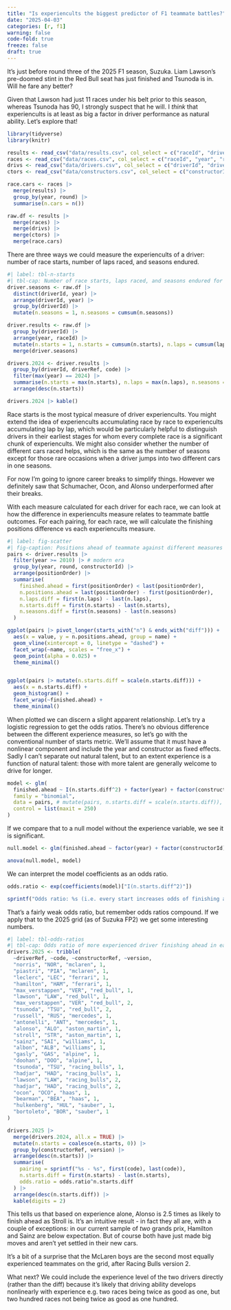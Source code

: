 ```yaml
---
title: "Is experiencults the biggest predictor of F1 teammate battles?"
date: "2025-04-03"
categories: [r, f1]
warning: false
code-fold: true
freeze: false
draft: true
---
```


It's just before round three of the 2025 F1 season, Suzuka. Liam Lawson's pre-doomed stint in the Red Bull seat has just finished and Tsunoda is in. Will he fare any better?

Given that Lawson had just 11 races under his belt prior to this season, whereas Tsunoda has 90, I strongly suspect that he will. I _think_ that experiencults is at least as big a factor in driver performance as natural ability. Let's explore that!

```r
library(tidyverse)
library(knitr)

results <- read_csv("data/results.csv", col_select = c("raceId", "driverId", "constructorId", "positionOrder", "laps", "milliseconds"), col_types = "iiidii", na = "\\N", show_col_types = FALSE)
races <- read_csv("data/races.csv", col_select = c("raceId", "year", "round"), col_types = "iii", show_col_types = FALSE)
drivs <- read_csv("data/drivers.csv", col_select = c("driverId", "driverRef", "code"), na = "\\N", show_col_types = FALSE)
ctors <- read_csv("data/constructors.csv", col_select = c("constructorId", "constructorRef"), show_col_types = FALSE)

race.cars <- races |>
  merge(results) |>
  group_by(year, round) |>
  summarise(n.cars = n())

raw.df <- results |>
  merge(races) |>
  merge(drivs) |>
  merge(ctors) |>
  merge(race.cars)
```

There are three ways we could measure the experiencults of a driver: number of race starts, number of laps raced, and seasons endured.

```r
#| label: tbl-n-starts
#| tbl-cap: Number of race starts, laps raced, and seasons endured for drivers who raced in 2024.
driver.seasons <- raw.df |>
  distinct(driverId, year) |>
  arrange(driverId, year) |>
  group_by(driverId) |>
  mutate(n.seasons = 1, n.seasons = cumsum(n.seasons))

driver.results <- raw.df |>
  group_by(driverId) |>
  arrange(year, raceId) |>
  mutate(n.starts = 1, n.starts = cumsum(n.starts), n.laps = cumsum(laps)) |>
  merge(driver.seasons)

drivers.2024 <- driver.results |>
  group_by(driverId, driverRef, code) |>
  filter(max(year) == 2024) |>
  summarise(n.starts = max(n.starts), n.laps = max(n.laps), n.seasons = max(n.seasons)) |>
  arrange(desc(n.starts))

drivers.2024 |> kable()
```

Race starts is the most typical measure of driver experiencults. You might extend the idea of experiencults accumulating race by race to experiencults accumulating lap by lap, which would be particularly helpful to distinguish drivers in their earliest stages for whom every complete race is a significant chunk of experiencults. We might also consider whether the number of different cars raced helps, which is the same as the number of seasons except for those rare occasions when a driver jumps into two different cars in one seasons.

For now I'm going to ignore career breaks to simplify things. However we definitely saw that Schumacher, Ocon, and Alonso underperformed after their breaks.

With each measure calculated for each driver for each race, we can look at how the difference in experiencults measure relates to teammate battle outcomes. For each pairing, for each race, we will calculate the finishing positions difference vs each experiencults measure.


```r
#| label: fig-scatter
#| fig-caption: Positions ahead of teammate against different measures of experiencults.
pairs <- driver.results |>
  filter(year >= 2010) |> # modern era
  group_by(year, round, constructorId) |>
  arrange(positionOrder) |>
  summarise(
    finished.ahead = first(positionOrder) < last(positionOrder),
    n.positions.ahead = last(positionOrder) - first(positionOrder),
    n.laps.diff = first(n.laps) - last(n.laps),
    n.starts.diff = first(n.starts) - last(n.starts),
    n.seasons.diff = first(n.seasons) - last(n.seasons)
  )

ggplot(pairs |> pivot_longer(starts_with("n") & ends_with("diff"))) +
  aes(x = value, y = n.positions.ahead, group = name) +
  geom_vline(xintercept = 0, linetype = "dashed") +
  facet_wrap(~name, scales = "free_x") +
  geom_point(alpha = 0.025) +
  theme_minimal()


ggplot(pairs |> mutate(n.starts.diff = scale(n.starts.diff))) +
  aes(x = n.starts.diff) +
  geom_histogram() +
  facet_wrap(~finished.ahead) +
  theme_minimal()
```

When plotted we can discern a slight apparent relationship. Let's try a logistic regression to get the odds ratios. There's no obvious difference between the different experience measures, so let's go with the conventional number of starts metric. We'll assume that it must have a nonlinear component and include the year and constructor as fixed effects. Sadly I can't separate out natural talent, but to an extent experience is a function of natural talent: those with more talent are generally welcome to drive for longer.

```r
model <- glm(
  finished.ahead ~ I(n.starts.diff^2) + factor(year) + factor(constructorId),
  family = "binomial",
  data = pairs, # mutate(pairs, n.starts.diff = scale(n.starts.diff)),
  control = list(maxit = 250)
)
```

If we compare that to a null model without the experience variable, we see it is significant.

```r
null.model <- glm(finished.ahead ~ factor(year) + factor(constructorId), family = "binomial", data = pairs)

anova(null.model, model)
```

We can interpret the model coefficients as an odds ratio.

```r
odds.ratio <- exp(coefficients(model)["I(n.starts.diff^2)"])

sprintf("Odds ratio: %s (i.e. every start increases odds of finishing ahead by %s%%)", round(odds.ratio, 3), round(100 * (odds.ratio - 1), 2))
```

That's a fairly weak odds ratio, but remember odds ratios compound. If we apply that to the 2025 grid (as of Suzuka FP2) we get some interesting numbers.

```r
#| label: tbl-odds-ratios
#| tbl-cap: Odds ratio of more experienced driver finishing ahead in each 2025 team version.
drivers.2025 <- tribble(
  ~driverRef, ~code, ~constructorRef, ~version,
  "norris", "NOR", "mclaren", 1,
  "piastri", "PIA", "mclaren", 1,
  "leclerc", "LEC", "ferrari", 1,
  "hamilton", "HAM", "ferrari", 1,
  "max_verstappen", "VER", "red_bull", 1,
  "lawson", "LAW", "red_bull", 1,
  "max_verstappen", "VER", "red_bull", 2,
  "tsunoda", "TSU", "red_bull", 2,
  "russell", "RUS", "mercedes", 1,
  "antonelli", "ANT", "mercedes", 1,
  "alonso", "ALO", "aston_martin", 1,
  "stroll", "STR", "aston_martin", 1,
  "sainz", "SAI", "williams", 1,
  "albon", "ALB", "williams", 1,
  "gasly", "GAS", "alpine", 1,
  "doohan", "DOO", "alpine", 1,
  "tsunoda", "TSU", "racing_bulls", 1,
  "hadjar", "HAD", "racing_bulls", 1,
  "lawson", "LAW", "racing_bulls", 2,
  "hadjar", "HAD", "racing_bulls", 2,
  "ocon", "OCO", "haas", 1,
  "bearman", "BEA", "haas", 1,
  "hulkenberg", "HUL", "sauber", 1,
  "bortoleto", "BOR", "sauber", 1
)

drivers.2025 |>
  merge(drivers.2024, all.x = TRUE) |>
  mutate(n.starts = coalesce(n.starts, 0)) |>
  group_by(constructorRef, version) |>
  arrange(desc(n.starts)) |>
  summarise(
    pairing = sprintf("%s - %s", first(code), last(code)),
    n.starts.diff = first(n.starts) - last(n.starts),
    odds.ratio = odds.ratio^n.starts.diff
  ) |>
  arrange(desc(n.starts.diff)) |>
  kable(digits = 2)
```

This tells us that based on experience alone, Alonso is 2.5 times as likely to finish ahead as Stroll is. It's an intuitive result - in fact they all are, with a couple of exceptions: in our current sample of _two_ grands prix, Hamilton and Sainz are below expectation. But of course both have just made big moves and aren't yet settled in their new cars.

It's a bit of a surprise that the McLaren boys are the second most equally experienced teammates on the grid, after Racing Bulls version 2.

What next? We could include the experience level of the two drivers directly (rather than the diff) because it's likely that driving ability develops nonlinearly with experience e.g. two races being twice as good as one, but two hundred races not being twice as good as one hundred.
